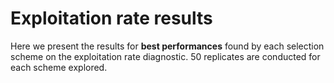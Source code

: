 # Exploitation rate results

Here we present the results for **best performances** found by each selection scheme on the exploitation rate diagnostic.
50 replicates are conducted for each scheme explored.